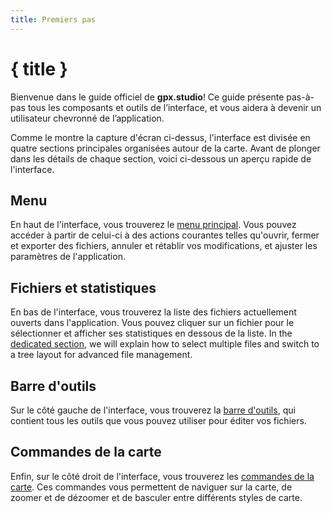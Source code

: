 ```yaml
---
title: Premiers pas
---
```


<script lang="ts">
</script>

# { title }

Bienvenue dans le guide officiel de **gpx.studio**!
Ce guide présente pas-à-pas tous les composants et outils de l’interface, et vous aidera à devenir un utilisateur chevronné de l’application.

<DocsImage src="getting-started/interface" alt="L'interface de gpx.studio." />

Comme le montre la capture d'écran ci-dessus, l'interface est divisée en quatre sections principales organisées autour de la carte. 
Avant de plonger dans les détails de chaque section, voici ci-dessous un aperçu rapide de l'interface.

## Menu

En haut de l'interface, vous trouverez le [menu principal](./menu).
Vous pouvez accéder à partir de celui-ci à des actions courantes telles qu'ouvrir, fermer et exporter des fichiers, annuler et rétablir vos modifications, et ajuster les paramètres de l'application.

## Fichiers et statistiques

En bas de l'interface, vous trouverez la liste des fichiers actuellement ouverts dans l'application.
Vous pouvez cliquer sur un fichier pour le sélectionner et afficher ses statistiques en dessous de la liste.
In the [dedicated section](./files-and-stats), we will explain how to select multiple files and switch to a tree layout for advanced file management.

## Barre d'outils

Sur le côté gauche de l'interface, vous trouverez la [barre d'outils](./toolbar), qui contient tous les outils que vous pouvez utiliser pour éditer vos fichiers.

## Commandes de la carte

Enfin, sur le côté droit de l'interface, vous trouverez les [commandes de la carte](./map-controls).
Ces commandes vous permettent de naviguer sur la carte, de zoomer et de dézoomer et de basculer entre différents styles de carte.
